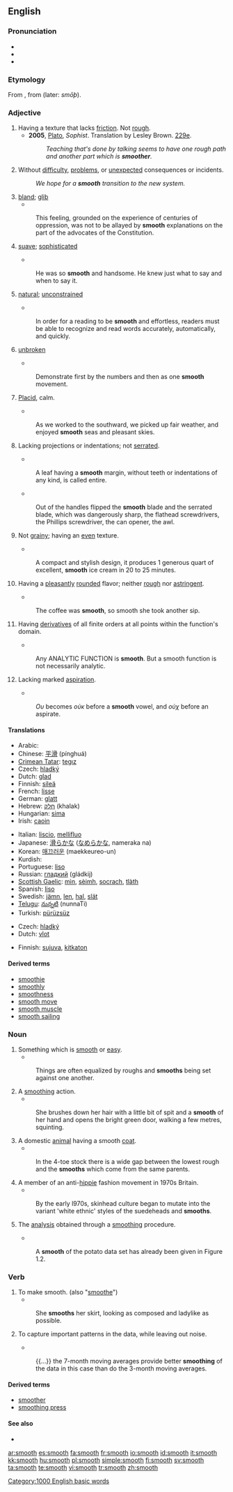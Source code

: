 ==English==

===Pronunciation===
* {{IPA|[smuːð]}}
* {{audio|en-us-smooth.ogg|Audio (US)}}
* {{rhymes|uːð}}

===Etymology===
From {{ME.}} {{term|smothe|lang=enm}}, from {{etyl|ang}} {{term|smeþe|smēþe|lang=ang}} (later: ''smōþ'').

===Adjective===
{{en-adj|smoother|smoothest}}

# Having a texture that lacks [[friction]].  Not [[rough]].
#* '''2005''', [[w:Plato|Plato]], ''Sophist''.  Translation by Lesley Brown. [[w:Stephanus pagination|229e]].
#*: ''Teaching that's done by talking seems to have one rough path and another part which is '''smoother'''.''
# Without [[difficulty]], [[problems]], or [[unexpected]] consequences or incidents.
#: ''We hope for a '''smooth''' transition to the new system.''
# [[bland]]; [[glib]]
#*{{quote-book|year=1912|author=Gustavus Myers|title=History of the Supreme Court of the United States|url=http://books.google.com/books?id=Mt89AAAAIAAJ|page=133}}
#:This feeling, grounded on the experience of centuries of oppression, was not to be allayed by '''smooth''' explanations on the part of the advocates of the Constitution.
# {{context|of a person}} [[suave]]; [[sophisticated]]
#*{{quote-book|year=2003|author=T. Lewis Humphrey|title=The Price of Love|isbn=0595272606|url=http://books.google.com/books?id=vjavgdWaY8kC|page=279}}
#:He was so '''smooth''' and handsome. He knew just what to say and when to say it. 
# {{context|of an action}} [[natural]]; [[unconstrained]]
#*{{quote-book|year=2006|title=Reading for Fluency|author=Mary Kay Moskal and Camille Blachowicz|url=http://books.google.com/books?id=ZHWaNQqTMLwC|isbn=1593852649|page=3}}
#:In order for a reading to be '''smooth''' and effortless, readers must be able to recognize and read words accurately, automatically, and quickly.
# {{context|of a motion}} [[unbroken]]
#*{{quote-book|year=1927|author=United States National Guard Bureau|title=Manual of Basic Training and Standards of Proficiency for the National Guard
 |url=http://books.google.com/books?id=uwxIAAAAIAAJ|page=181}}
#:Demonstrate first by the numbers and then as one '''smooth''' movement. 
# {{especially|of water}} [[placid|Placid]], calm.
#*{{quote-book|year=1898|author=John Donaldson Ford|title=An American Cruiser in the East|url=http://books.google.com/books?id=5G5CAAAAIAAJ|page=47}}
#:As we worked to the southward, we picked up fair weather, and enjoyed '''smooth''' seas and pleasant skies. 
# {{context|of an edge}} Lacking projections or indentations; not [[serrated]].
#*{{quote-book|year=1994|author=Robert E. Swanson|title=A Field Guide to the Trees and Shrubs of the Southern Appalachians|isbn=0801845564|url=http://books.google.com/books?id=0wxY2k8TS_wC|page=8}}
#:A leaf having a '''smooth''' margin, without teeth or indentations of any kind, is called entire. 
#*{{quote-book|year=1997|author=Christopher Dickey|title=Innocent Blood: A Novel|isbn=0684842009|url=http://books.google.com/books?id=qpdZZ9y9DxUC|page=91}}
#:Out of the handles flipped the '''smooth''' blade and the serrated blade, which was dangerously sharp, the flathead screwdrivers, the Phillips screwdriver, the can opener, the awl.
# {{context|of food or drink}} Not [[grainy]]; having an [[even]] texture.
#*{{quote-book|year=1997|author=Lou Seibert Pappas|title=Sorbets and Ice Creams|isbn=0811815730|url=http://books.google.com/books?id=MQ7gxYAz0OoC|page=19}}
#:A compact and stylish design, it produces 1 generous quart of excellent, '''smooth''' ice cream in 20 to 25 minutes.
# {{context|of a beverage}} Having a [[pleasant]]ly [[rounded]] flavor; neither [[rough]] nor [[astringent]].
#*{{quote-book|year=2002|author=Candace Irvin|title=For His Eyes Only|isbn=0373079362|url=http://books.google.com/books?id=gfFrU4YJ-8oC|page=9}}
#:The coffee was '''smooth''', so smooth she took another sip.
# {{mathematics|of a function}} Having [[derivative]]s of all finite orders at all points within the function's domain.
#*{{quote-book|year=2003|author=Eric W. Weisstein|title=CRC Concise Encyclopedia of Mathematics|isbn=1584883472|url=http://books.google.com/books?id=taoW6K3sFfUC&|page=419}}
#:Any ANALYTIC FUNCTION is '''smooth'''. But a smooth function is not necessarily analytic.
# {{linguistics|classical studies|of a vowel}} Lacking marked [[aspiration]].
#*{{quote-book|year=1830|author=Benjamin Franklin Fisk|title=A Grammar of the Greek Language|url=http://books.google.com/books?id=_rQRAAAAIAAJ|page=5}}
#:''Ου'' becomes ''οὐκ'' before a '''smooth''' vowel, and ''οὐχ'' before an aspirate.

====Translations====
{{trans-top|lacking friction, not rough}}
* Arabic: {{ARchar|[[ناعم]]}} {{unicode|(naʕm)}}
* Chinese: [[平滑]] (pínghuá)
* [[Crimean Tatar]]: [[tegız]]
* Czech: [[hladký]] {{m}}
* Dutch: [[glad]]
* Finnish: [[sileä]]
* French: [[lisse]]
* German: [[glatt]]
* Hebrew: [[חלק|חָלָק]] (khalak)
* Hungarian: [[sima]]
* Irish: [[caoin]]
{{trans-mid}}
* Italian: [[liscio]], [[mellifluo]]
* Japanese: [[滑らか]]な ([[なめらか]]な, nameraka na)
* Korean: [[매끄러운]] (maekkeureo-un)
* Kurdish: {{KUchar|[[لووس]]}}
* Portuguese: [[liso]]
* Russian: [[гладкий]] (gládkij)
* [[Scottish Gaelic]]: [[mìn]], [[sèimh]], [[socrach]], [[tlàth]]
* Spanish: [[liso]]
* Swedish: [[jämn]], [[len]], [[hal]], [[slät]]
* [[Telugu]]: [[నున్నటి]] (nunnaTi)
* Turkish: [[pürüzsüz]]
{{trans-bottom}}

{{trans-top|without difficulty}}
* Czech: [[hladký]] {{m}}
* Dutch: [[vlot]]
{{trans-mid}}
* Finnish: [[sujuva]], [[kitkaton]]
{{trans-bottom}}

====Derived terms====
*[[smoothie]]
*[[smoothly]]
*[[smoothness]]
*[[smooth move]]
*[[smooth muscle]]
*[[smooth sailing]]

===Noun===
{{en-noun}}

# Something which is [[smooth#Adjective|smooth]] or [[easy]].
#*{{quote-book|year=1860|author=Anne Manning|title=The Day of Small Things|url=http://books.google.com/books?id=U88BAAAAQAAJ|page=81}}
#:Things are often equalized by roughs and '''smooths''' being set against one another.
# A [[smoothing]] action.
#*{{quote-book|year=2006|author=Julienne Van Loon|title=Road Story|isbn=1741146216|url=http://books.google.com/books?id=oD661LYR7poC|page=12}}
#:She brushes down her hair with a little bit of spit and a '''smooth''' of her hand and opens the bright green door, walking a few metres, squinting.
# A domestic [[animal]] having a smooth [[coat]].
#*{{quote-book|year=1916|author=William Ernest Castle and Sewall Wright|title=Studies of Inheritance in Guinea-pigs and Rats|url=http://books.google.com/books?id=rM20mPisnVEC|page=104}}
#:In the 4-toe stock there is a wide gap between the lowest rough and the '''smooths''' which come from the same parents. 
# A member of an anti-[[hippie]] fashion movement in 1970s Britain.
#*{{quote-book|year=1999|author=Peter Childs and Mike Storry|title=Encyclopedia of Contemporary British Culture|isbn=0806991356|url=http://books.google.com/books?id=2_3xXme4Q7sC|page=188}}
#:By the early l970s, skinhead culture began to mutate into the variant 'white ethnic' styles of the suedeheads and '''smooths'''. 
# {{statistics}} The [[analysis]] obtained through a [[smoothing]] procedure.
#*{{quote-book|year=1990|author=Wolfgang Härdle|title=Applied Nonparametric Regression|isbn=0521429501|url=http://books.google.com/books?id=SF_4pzssFSQC|page=17}}
#:A '''smooth''' of the potato data set has already been given in Figure 1.2.

===Verb===
{{en-verb}}

# To make smooth. (also "[[smoothe]]")
#*{{quote-book|year=1961|author=William Gibson|title=The Miracle Worker|isbn=0573612382|url=http://books.google.com/books?id=K8OcWWjRNKoC|page=37}}
#:She '''smooths''' her skirt, looking as composed and ladylike as possible.  
# {{statistics|image processing|digital audio}} To capture important patterns in the data, while leaving out noise. 
#*{{quote-book|year=1999|author=Murray R. Spiegel and Larry J. Stephens|title=Schaum's Outline of Theory and Problems of Statistics|isbn=0070602816|url=http://books.google.com/books?id=a6m_I4a2fmsC|page=457}}
#:{{...}} the 7-month moving averages provide better '''smoothing''' of the data in this case than do the 3-month moving averages.

====Derived terms====
*[[smoother]]
*[[smoothing press]]

====See also====
*{{pedialite|smoothing}}

[[Category:1000 English basic words]]

[[ar:smooth]]
[[es:smooth]]
[[fa:smooth]]
[[fr:smooth]]
[[io:smooth]]
[[id:smooth]]
[[it:smooth]]
[[kk:smooth]]
[[hu:smooth]]
[[pl:smooth]]
[[simple:smooth]]
[[fi:smooth]]
[[sv:smooth]]
[[ta:smooth]]
[[te:smooth]]
[[vi:smooth]]
[[tr:smooth]]
[[zh:smooth]]